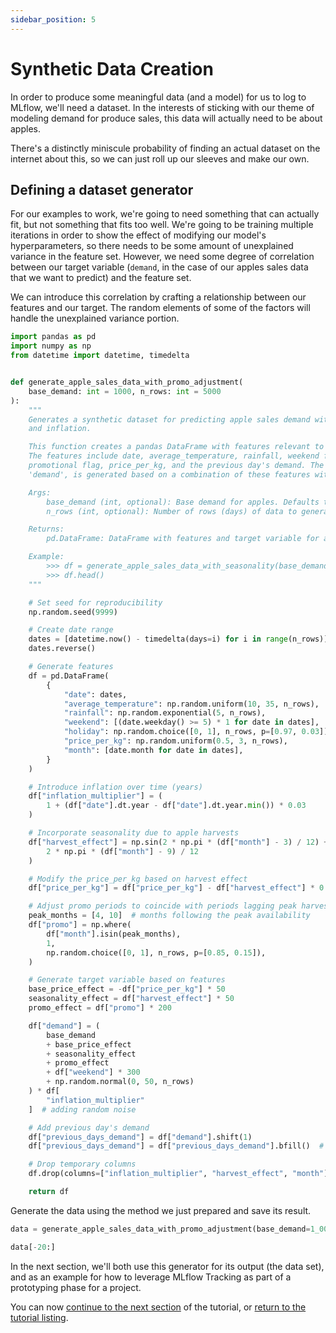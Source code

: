 ```yaml
---
sidebar_position: 5
---
```


# Synthetic Data Creation

In order to produce some meaningful data (and a model) for us to log to MLflow, we'll need a dataset.
In the interests of sticking with our theme of modeling demand for produce sales, this data will
actually need to be about apples.

There's a distinctly miniscule probability of finding an actual dataset on the internet about this,
so we can just roll up our sleeves and make our own.

## Defining a dataset generator

For our examples to work, we're going to need something that can actually fit, but not something that
fits too well. We're going to be training multiple iterations in order to show the effect of modifying
our model's hyperparameters, so there needs to be some amount of unexplained variance in the feature set.
However, we need some degree of correlation between our target variable (`demand`, in the case of our
apples sales data that we want to predict) and the feature set.

We can introduce this correlation by crafting a relationship between our features and our target.
The random elements of some of the factors will handle the unexplained variance portion.

```python
import pandas as pd
import numpy as np
from datetime import datetime, timedelta


def generate_apple_sales_data_with_promo_adjustment(
    base_demand: int = 1000, n_rows: int = 5000
):
    """
    Generates a synthetic dataset for predicting apple sales demand with seasonality
    and inflation.

    This function creates a pandas DataFrame with features relevant to apple sales.
    The features include date, average_temperature, rainfall, weekend flag, holiday flag,
    promotional flag, price_per_kg, and the previous day's demand. The target variable,
    'demand', is generated based on a combination of these features with some added noise.

    Args:
        base_demand (int, optional): Base demand for apples. Defaults to 1000.
        n_rows (int, optional): Number of rows (days) of data to generate. Defaults to 5000.

    Returns:
        pd.DataFrame: DataFrame with features and target variable for apple sales prediction.

    Example:
        >>> df = generate_apple_sales_data_with_seasonality(base_demand=1200, n_rows=6000)
        >>> df.head()
    """

    # Set seed for reproducibility
    np.random.seed(9999)

    # Create date range
    dates = [datetime.now() - timedelta(days=i) for i in range(n_rows)]
    dates.reverse()

    # Generate features
    df = pd.DataFrame(
        {
            "date": dates,
            "average_temperature": np.random.uniform(10, 35, n_rows),
            "rainfall": np.random.exponential(5, n_rows),
            "weekend": [(date.weekday() >= 5) * 1 for date in dates],
            "holiday": np.random.choice([0, 1], n_rows, p=[0.97, 0.03]),
            "price_per_kg": np.random.uniform(0.5, 3, n_rows),
            "month": [date.month for date in dates],
        }
    )

    # Introduce inflation over time (years)
    df["inflation_multiplier"] = (
        1 + (df["date"].dt.year - df["date"].dt.year.min()) * 0.03
    )

    # Incorporate seasonality due to apple harvests
    df["harvest_effect"] = np.sin(2 * np.pi * (df["month"] - 3) / 12) + np.sin(
        2 * np.pi * (df["month"] - 9) / 12
    )

    # Modify the price_per_kg based on harvest effect
    df["price_per_kg"] = df["price_per_kg"] - df["harvest_effect"] * 0.5

    # Adjust promo periods to coincide with periods lagging peak harvest by 1 month
    peak_months = [4, 10]  # months following the peak availability
    df["promo"] = np.where(
        df["month"].isin(peak_months),
        1,
        np.random.choice([0, 1], n_rows, p=[0.85, 0.15]),
    )

    # Generate target variable based on features
    base_price_effect = -df["price_per_kg"] * 50
    seasonality_effect = df["harvest_effect"] * 50
    promo_effect = df["promo"] * 200

    df["demand"] = (
        base_demand
        + base_price_effect
        + seasonality_effect
        + promo_effect
        + df["weekend"] * 300
        + np.random.normal(0, 50, n_rows)
    ) * df[
        "inflation_multiplier"
    ]  # adding random noise

    # Add previous day's demand
    df["previous_days_demand"] = df["demand"].shift(1)
    df["previous_days_demand"] = df["previous_days_demand"].bfill()  # fill the first row

    # Drop temporary columns
    df.drop(columns=["inflation_multiplier", "harvest_effect", "month"], inplace=True)

    return df
```

Generate the data using the method we just prepared and save its result.

```python
data = generate_apple_sales_data_with_promo_adjustment(base_demand=1_000, n_rows=1_000)

data[-20:]
```

In the next section, we'll both use this generator for its output (the data set), and as an example
for how to leverage MLflow Tracking as part of a prototyping phase for a project.

You can now [continue to the next section](/ml/getting-started/logging-first-model/step6-logging-a-run) of the tutorial, or [return to the tutorial listing](/ml/getting-started/logging-first-model).
